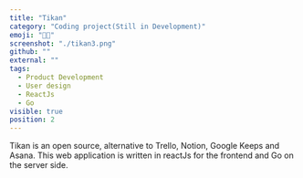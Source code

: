 ```yaml
---
title: "Tikan"
category: "Coding project(Still in Development)"
emoji: "👨‍💻"
screenshot: "./tikan3.png"
github: ""
external: ""
tags:
  - Product Development
  - User design
  - ReactJs
  - Go
visible: true
position: 2
---
```


Tikan is an open source, alternative to Trello, Notion, Google Keeps and Asana.
This web application is written in reactJs for the frontend and Go on the server side.
